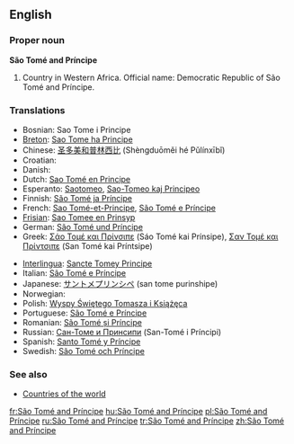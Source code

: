 ==English==

===Proper noun===
'''São Tomé and Príncipe'''

# Country in Western Africa.  Official name: Democratic Republic of São Tomé and Príncipe.

===Translations===
{{rfc-level|Translations at L3+ (AutoFormat would have corrected level of Translations)}}
{{top}}
*Bosnian: Sao Tome i Principe {{m}}
*[[Breton]]: [[Sao Tome ha Principe]]
*Chinese: [[圣多美和普林西比]] (Shèngduōměi hé Pǔlínxībǐ)
*Croatian: {{t-|hr|Sveti Toma i Princip|m}}
*Danish: {{t-|da|São Tomé og Príncipe}}
*Dutch: [[Sao Tomé en Principe]]
*Esperanto: [[Saotomeo]], [[Sao-Tomeo kaj Principeo]]
*Finnish: [[São Tomé ja Príncipe]]
*French: [[Sao Tomé-et-Principe]], [[São Tomé e Príncipe]]
*[[Frisian]]: [[Sao Tomee en Prinsyp]]
*German: [[São Tomé und Príncipe]]
*Greek: [[Σάο Τομέ και Πρίνσιπε]] (Sáo Tomé kai Prínsipe), [[Σαν Τομέ και Πρίντσιπε]] (San Tomé kai Príntsipe)
{{mid}}
*[[Interlingua]]: [[Sancte Tomey Principe]]
*Italian: [[São Tomé e Príncipe]]
*Japanese: [[サントメプリンシペ]] (san tome purinshipe)
*Norwegian: {{t-|no|São Tomé og Príncipe}}
*Polish: [[Wyspy Świętego Tomasza i Książęca]]
*Portuguese: [[São Tomé e Príncipe]]
*Romanian: [[São Tomé și Príncipe]]
*Russian: [[Сан-Томе и Принсипи]] (San-Tomé i Príncipi)
*Spanish: [[Santo Tomé y Príncipe]]
*Swedish: [[São Tomé och Príncipe]]
{{bottom}}

===See also===
* [[Countries of the world]]

[[fr:São Tomé and Príncipe]]
[[hu:São Tomé and Príncipe]]
[[pl:São Tomé and Príncipe]]
[[ru:São Tomé and Príncipe]]
[[tr:São Tomé and Príncipe]]
[[zh:São Tomé and Príncipe]]